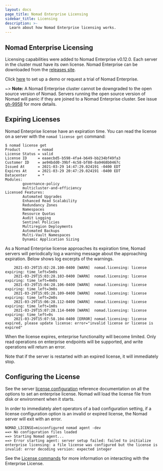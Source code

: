 ```yaml
---
layout: docs
page_title: Nomad Enterprise Licensing
sidebar_title: Licensing
description: >-
  Learn about how Nomad Enterprise licensing works.
---
```


## Nomad Enterprise Licensing

Licensing capabilities were added to Nomad Enterprise v0.12.0. Each server in
the cluster must have its own license. Nomad Enterprise can be downloaded from
the [releases site].

Click [here](https://www.hashicorp.com/go/nomad-enterprise) to set up a demo or
request a trial of Nomad Enterprise.

~> **Note:** A Nomad Enterprise cluster cannot be downgraded to the open
source version of Nomad. Servers running the open source version of Nomad will
panic if they are joined to a Nomad Enterprise cluster. See issue [gh-9958]
for more details.

## Expiring Licenses

Nomad Enterprise license have an expiration time. You can read the license on
a server with the `nomad license get` command:

```
$ nomad license get
Product        = nomad
License Status = valid
License ID     = eaaecbd5-b598-4fa4-b649-bb234bf49fa3
Customer ID    = ae94bdd0-39bf-4c58-bf80-8a9468b0467c
Issued At      = 2021-03-29 14:47:29.024191 -0400 EDT
Expires At     = 2021-03-29 20:47:29.024191 -0400 EDT
Datacenter     = *
Modules:
        governance-policy
        multicluster-and-efficiency
Licensed Features:
        Automated Upgrades
        Enhanced Read Scalability
        Redundancy Zones
        Namespaces
        Resource Quotas
        Audit Logging
        Sentinel Policies
        Multiregion Deployments
        Automated Backups
        Multi-Vault Namespaces
        Dynamic Application Sizing
```

As a Nomad Enterprise license approaches its expiration time, Nomad servers
will periodically log a warning message about the approaching
expiration. Below shows log excerpts of the warnings.

```
    2021-03-29T15:02:28.100-0400 [WARN]  nomad.licensing: license expiring: time_left=5m0s
    2021-03-29T15:03:28.103-0400 [WARN]  nomad.licensing: license expiring: time_left=4m0s
    2021-03-29T15:04:28.106-0400 [WARN]  nomad.licensing: license expiring: time_left=3m0s
    2021-03-29T15:05:28.109-0400 [WARN]  nomad.licensing: license expiring: time_left=2m0s
    2021-03-29T15:06:28.112-0400 [WARN]  nomad.licensing: license expiring: time_left=1m0s
    2021-03-29T15:07:28.114-0400 [WARN]  nomad.licensing: license expiring: time_left=0s
    2021-03-29T15:07:58.104-0400 [ERROR] nomad.licensing: license expired, please update license: error="invalid license or license is expired"
```

When the license expires, enterprise functionality will become limited. Only
read operations on enterprise endpoints will be supported, and write
operations will return an error.

Note that if the server is restarted with an expired license, it will
immediately stop.

## Configuring the License

See the server [license configuration] reference documentation on all the
options to set an enterprise license. Nomad will load the license file from
disk or environment when it starts.

In order to immediately alert operators of a bad configuration setting, if a
license configuration option is an invalid or expired license, the Nomad server
will exit with an error.

```
NOMAD_LICENSE=misconfigured nomad agent -dev
==> No configuration files loaded
==> Starting Nomad agent...
==> Error starting agent: server setup failed: failed to initialize enterprise licensing: a file license was configured but the license is invalid: error decoding version: expected integer
```

See the [License commands](/docs/commands/license) for more information on
interacting with the Enterprise License.

[gh-9958]: https://github.com/hashicorp/nomad/issues/9958
[releases site]: https://releases.hashicorp.com/nomad
[license configuration]: /docs/configuration/server#license_path
[license endpoint]: /api-docs/operator/license#updating-the-nomad-enterprise-license
